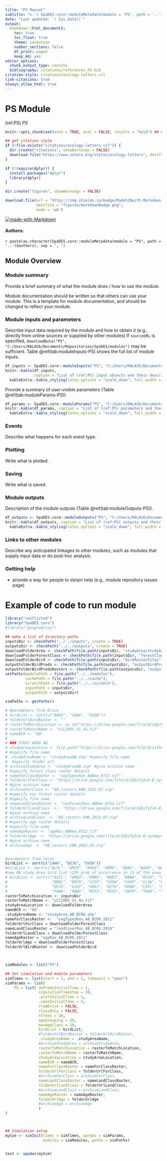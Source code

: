 ```yaml
---
title: "PS Manual"
subtitle: "v.`r SpaDES.core::moduleMetadata(module = 'PS', path = '..')$version`"
date: "Last updated: `r Sys.Date()`"
output:
  bookdown::html_document2:
    toc: true
    toc_float: true
    theme: sandstone
    number_sections: false
    df_print: paged
    keep_md: yes
editor_options:
  chunk_output_type: console
  bibliography: citations/references_PS.bib
citation-style: citations/ecology-letters.csl
link-citations: true
always_allow_html: true
---
```


# PS Module

<!-- the following are text references used in captions for LaTeX compatibility -->
(ref:PS) *PS*

```r
knitr::opts_chunk$set(echo = TRUE, eval = FALSE, results = "hold") ## change to eval = TRUE if all chunks are to be evaluated

## get citation style
if (!file.exists("citations/ecology-letters.csl")) {
  dir.create("citations", showWarnings = FALSE)
  download.file("https://www.zotero.org/styles/ecology-letters", destfile = "citations/ecology-letters.csl")
}

if (!require(dplyr)) {
  install.packages("dplyr")
  library(dplyr)
}

dir.create("figures", showWarnings = FALSE)

download.file(url = "https://img.shields.io/badge/Made%20with-Markdown-1f425f.png",
              destfile = "figures/markdownBadge.png",
              mode = 'wb')
```

[![made-with-Markdown](figures/markdownBadge.png)](https://commonmark.org)

<!-- if knitting to pdf remember to add the pandoc_args: ["--extract-media", "."] option to yml in order to get the badge images -->

#### Authors:

`r paste(as.character(SpaDES.core::moduleMetadata(module = "PS", path = '..')$authors), sep = ', ')`
<!-- ideally separate authors with new lines, '\n' not working -->

## Module Overview

### Module summary

Provide a brief summary of what the module does / how to use the module.

Module documentation should be written so that others can use your module.
This is a template for module documentation, and should be changed to reflect your module.

### Module inputs and parameters

Describe input data required by the module and how to obtain it (e.g., directly from online sources or supplied by other modules)
If `sourceURL` is specified, `downloadData("PS", "C:/Users/RALAS6/Documents/Repositories/SpaDES/modules")` may be sufficient.
Table \@ref(tab:moduleInputs-PS) shows the full list of module inputs.

```r
df_inputs <- SpaDES.core::moduleInputs("PS", "C:/Users/RALAS6/Documents/Repositories/SpaDES/modules")
knitr::kable(df_inputs,
             caption = "List of (ref:PS) input objects and their description.") %>%
  kableExtra::kable_styling(latex_options = "scale_down", full_width = TRUE)
```

Provide a summary of user-visible parameters (Table \@ref(tab:moduleParams-PS))


```r
df_params <- SpaDES.core::moduleParams("PS", "C:/Users/RALAS6/Documents/Repositories/SpaDES/modules")
knitr::kable(df_params, caption = "List of (ref:PS) parameters and their description.") %>%
  kableExtra::kable_styling(latex_options = "scale_down", full_width = TRUE)
```

### Events

Describe what happens for each event type.

### Plotting

Write what is plotted.

### Saving

Write what is saved.

### Module outputs

Description of the module outputs (Table \@ref(tab:moduleOutputs-PS)).

```r
df_outputs <- SpaDES.core::moduleOutputs("PS", "C:/Users/RALAS6/Documents/Repositories/SpaDES/modules")
knitr::kable(df_outputs, caption = "List of (ref:PS) outputs and their description.") %>%
  kableExtra::kable_styling(latex_options = "scale_down", full_width = TRUE)
```

### Links to other modules

Describe any anticipated linkages to other modules, such as modules that supply input data or do post-hoc analysis.

### Getting help

-   provide a way for people to obtain help (e.g., module repository issues page)

# Example of code to run module

```r

library("conflicted")
library("SpaDES.core")
#library("googledrive")

## make a list of directory paths
inputsDir <- checkPath("../../inputs", create = TRUE)
outputsDir <- checkPath("../../outputs", create = TRUE)
downloadFolderArea <- checkPath(file.path(inputsDir, "studyArea/studyArea_AB_BCR6"), create = TRUE)
downloadFolderForestClass <- checkPath(file.path(inputsDir, "forestClassRasters"), create = TRUE)
downloadFolderBird <- checkPath(file.path(inputsDir, "birdRasterFiles"), create = TRUE)
outputFolderBirdPreds <- checkPath(file.path(outputsDir, "outputBirdPreds"), create = TRUE)
outputFolderBirdPredsRasters <- checkPath(file.path(outputsDir, "outputBirdPredsRasters"), create = TRUE)
setPaths(modulePath = file.path("../../modules"),
         cachePath = file.path("../../cache"),
         scratchPath = file.path("../../scratch"),
         inputPath = inputsDir,
         outputPath = outputsDir)

simPaths <- getPaths()

# #parameters from Drive
# birdList <- sort(c("BARS", "CAWA", "OVEN"))
# folderUrlBirdRaster <- "" 
# rasterToMatchLocation <- as_id("https://drive.google.com/file/d/1dprb9sQZAUP6ty4BOQMbFf4gSiHKnvqp/view?usp=share_link")
# rasterToMatchName <- "LCC2005_V1_4a.tif"
# nameBCR <- "60"
# 
# ### STUDY AREA AB
# studyAreaLocation <- file.path("https://drive.google.com/file/d/1iYXdXFcZex304o5voX6igFm5EC0ck1Bp/view?usp=sharing")
# #specify file name
# .studyAreaName <- "studyAreaAB.shp" #specify file name
#  #specify folder url
# archiveStudyArea <- "studyAreaAB.zip" #give archive name
# #specify forest class raster details
# nameForClassRaster <- "vegTypesRas_ABNew_0722.tif"
# folderUrlForClass <- "https://drive.google.com/file/d/1GExTyIvk-B_nys6pwfcDhnHuaN-PvQu1/view?usp=sharing"
# #give archive name
# archiveForClass <- "AB_rasters_kNN_2022.07.zip"
# #specify non forest raster details
# #specify file name
# nameLandClassRaster <- "nonForestRas_ABNew_0722.tif"
# folderUrlLandClass  <-  "https://drive.google.com/file/d/1GExTyIvk-B_nys6pwfcDhnHuaN-PvQu1/view?usp=sharing"
# #give archive name
# archiveLandClass  <- "AB_rasters_kNN_2022.07.zip"
# #specify age raster details
# #specify file name
# nameAgeRaster <- "ageRas_ABNew_0722.tif"
# folderUrlAge  <- "https://drive.google.com/file/d/1GExTyIvk-B_nys6pwfcDhnHuaN-PvQu1/view?usp=sharing"
# #give archive name
# archiveAge  <- "AB_rasters_kNN_2022.07.zip"


#parameters from local
birdList <- sort(c("CAWA", "DEJU", "OVEN"))
#birdList <- sort(c("ALFL", "AMCR", "AMGO", "AMRO", "BANS", "BAOR", "BARS", "BAWW", "BBMA", "BBWA", "BBWO", "BCCH", "BHCO", "BHVI", "BLBW", "BLJA", "BLPW", "BOBO", "BOCH", "BOWA", "BRBL", "BRCR", "BTNW", "CAWA", "CCSP", "CEDW", "CHSP", "CLSW", "CMWA", "COGR", "CONW", "CORA", "COYE", "CSWA", "DEJU", "EAKI", "EUST", "FOSP", "GCKI", "GRAJ", "GRCA", "HAFL", "HAWO", "HETH", "HOLA", "HOSP", "HOWR", "KILL", "LCSP", "LEFL", "MOWA", "OVEN", "PAWA", "PHVI", "RBNU", "RCKI", "REVI", "SWTH", "TEWA", "WETA", "WIWR", "YRWA"))
#new AB study Area bird list (25% prob of occurrence in 1% of the area)
# birdList <- sort(c("ALFL", "AMGO", "AMRO", "BARS", "BBWA", "BCCH", "BHCO", "BOCH", 
#                    "BRBL", "BRCR", "CCSP", "CEDW", "CHSP", "CLSW", "CMWA", "COYE",
#                    "DEJU", "GCKI", "GRAJ", "HETH", "HOWR", "LEFL", "MOWA", "OVEN",
#                    "PAWA", "RBNU", "RCKI", "REVI", "SWTH", "TEWA", "YRWA"))
rasterToMatchLocation <- inputsDir
rasterToMatchName <- "LCC2005_V1_4a.tif"
studyAreaLocation <- downloadFolderArea
nameBCR <- "60"
.studyAreaName <- "studyArea_AB_BCR6.shp"
nameForClassRaster <-  "vegTypesRas_AB_BCR6_2011"
folderUrlForClass = downloadFolderForestClass
nameLandClassRaster = "landCoverRas_AB_BCR6_2010"
folderUrlLandClass = downloadFolderForestClass
nameAgeRaster = "ageRas_AB_BCR6_2011"
folderUrlAge = downloadFolderForestClass
folderUrlBirdRaster <- downloadFolderBird



simModules <- list("PS")

## Set simulation and module parameters
simTimes <- list(start = 1, end = 1, timeunit = "year")
simParams <- list(
    PS = list( doPredsInitialTime = 1,
               simulationTimeStep = 10, 
               .plotInitialTime = 1,
               .saveInitialTime = 1,
               fromDrive = FALSE,
               classOnly = FALSE,
               nTrees = 20,
               ageGrouping = 20,
               maxAgeClass = 10,
               birdList = birdList,
               #folderUrlBirdRaster = folderUrlBirdRaster,
               .studyAreaName = .studyAreaName,
               #archiveStudyArea = archiveStudyArea,
               rasterToMatchLocation = rasterToMatchLocation,
               rasterToMatchName = rasterToMatchName,
               studyAreaLocation = studyAreaLocation,
               nameBCR = nameBCR,
               nameForClassRaster = nameForClassRaster,
               folderUrlForClass = folderUrlForClass,
               #archiveForClass = archiveForClass,
               nameLandClassRaster = nameLandClassRaster,
               folderUrlLandClass = folderUrlLandClass,
               #archiveLandClass = archiveLandClass,
               nameAgeRaster = nameAgeRaster,
               folderUrlAge = folderUrlAge
               #archiveAge = archiveAge
               )
)



## Simulation setup
mySim <- simInit(times = simTimes, params = simParams, 
                 modules = simModules, paths = simPaths)


test <- spades(mySim)

```
